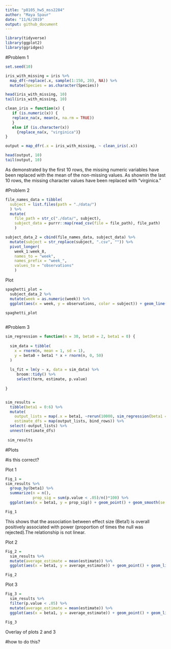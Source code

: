 ```yaml
---
title: "p8105_hw5_mss2284"
author: "Maya Spaur"
date: "11/6/2019"
output: github_document
---
```


```r
library(tidyverse)
library(ggplot2)
library(ggridges)

```


#Problem 1

```r
set.seed(10)

iris_with_missing = iris %>% 
  map_df(~replace(.x, sample(1:150, 20), NA)) %>%
  mutate(Species = as.character(Species))

head(iris_with_missing, 10)
tail(iris_with_missing, 10)

clean_iris = function(x) {
   if (is.numeric(x)) {
   replace_na(x, mean(x, na.rm = TRUE))
   }
   else if (is.character(x))
     {replace_na(x, "virginica")}
}

output = map_dfr(.x = iris_with_missing, ~ clean_iris(.x))

head(output, 10)
tail(output, 10)
```

As demonstrated by the first 10 rows, the missing numeric variables have been replaced with the mean of the non-missing values. As shownin the last 10 rows, the missing character values have been replaced with "virginica."

#Problem 2


```r

file_names_data = tibble(
  subject = list.files(path = "./data/")
  ) %>%
  mutate(
    file_path = str_c("./data/", subject),
    subject_data = purrr::map(read_csv(file = file_path), file_path)
    )

subject_data_2 = cbind(file_names_data, subject_data) %>%
  mutate(subject = str_replace(subject, ".csv", "")) %>%
  pivot_longer(
    week_1:week_8,
    names_to = "week",
    names_prefix = "week_",
    values_to = "observations"
    )

```

Plot 


```r
spaghetti_plot = 
  subject_data_2 %>%
  mutate(week = as.numeric(week)) %>%
  ggplot(aes(x = week, y = observations, color = subject)) + geom_line() + theme(legend.position="bottom")

spaghetti_plot
  
```

#Problem 3 


```r
sim_regression = function(n = 30, beta0 = 2, beta1 = 0) {
  
  sim_data = tibble(
    x = rnorm(n, mean = 1, sd = 1),
    y = beta0 + beta1 * x + rnorm(n, 0, 50)
  )
  
  ls_fit = lm(y ~ x, data = sim_data) %>%
     broom::tidy() %>%
     select(term, estimate, p.value)
  
}


sim_results = 
  tibble(beta1 = 0:6) %>% 
  mutate(
    output_lists = map(.x = beta1, ~rerun(10000, sim_regression(beta1 = .x))),
    estimate_dfs = map(output_lists, bind_rows)) %>% 
  select(-output_lists) %>% 
  unnest(estimate_dfs)
  
 sim_results
```

#Plots

#is this correct?

Plot 1 

```r
Fig_1 =
sim_results %>%
  group_by(beta1) %>%
  summarize(n = n(),
            prop_sig = sum(p.value < .05)/n()*100) %>%
  ggplot(aes(x = beta1, y = prop_sig)) + geom_point() + geom_smooth(se = FALSE) + labs(x = "Value of Beta1", y = "Proportion Null Rejected")

Fig_1
```

This shows that the association between effect size (Beta1) is overall positively associated with power (proportion of times the null was rejected).The relationship is not linear.

Plot 2

```r
Fig_2 = 
  sim_results %>%
  mutate(average_estimate = mean(estimate)) %>%
  ggplot(aes(x = beta1, y = average_estimate)) + geom_point() + geom_line() + labs(x = "Beta1", y = "Mean Estimate Beta1")

Fig_2
```


Plot 3

```r
Fig_3 = 
  sim_results %>%
  filter(p.value < .05) %>%
  mutate(average_estimate = mean(estimate)) %>%
  ggplot(aes(x = beta1, y = average_estimate)) + geom_point() + geom_line() + labs(x = "Beta1", y = "Mean Estimate Beta1")
  
Fig_3

```

Overlay of plots 2 and 3

#how to do this?

